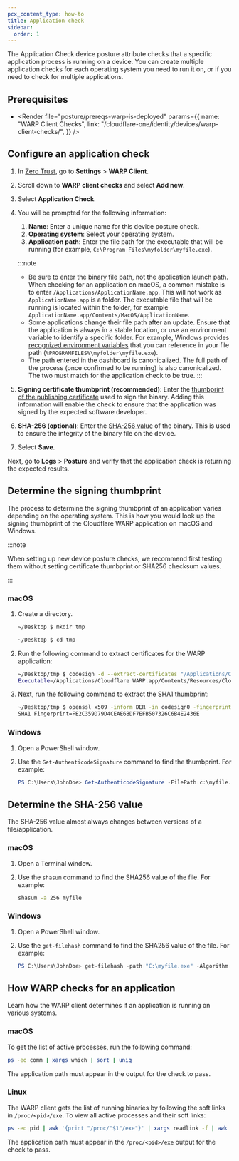 ```yaml
---
pcx_content_type: how-to
title: Application check
sidebar:
  order: 1
---
```



The Application Check device posture attribute checks that a specific application process is running on a device. You can create multiple application checks for each operating system you need to run it on, or if you need to check for multiple applications.

## Prerequisites

- <Render
  	file="posture/prereqs-warp-is-deployed"
  	params={{
  		name: "WARP Client Checks",
  		link: "/cloudflare-one/identity/devices/warp-client-checks/",
  	}}
  />

## Configure an application check

1. In [Zero Trust](https://one.dash.cloudflare.com), go to **Settings** > **WARP Client**.

2. Scroll down to **WARP client checks** and select **Add new**.

3. Select **Application Check**.

4. You will be prompted for the following information:

   1. **Name**: Enter a unique name for this device posture check.
   2. **Operating system**: Select your operating system.
   3. **Application path**: Enter the file path for the executable that will be running (for example, `C:\Program Files\myfolder\myfile.exe`).

   :::note

   - Be sure to enter the binary file path, not the application launch path. When checking for an application on macOS, a common mistake is to enter `/Applications/ApplicationName.app`. This will not work as `ApplicationName.app` is a folder. The executable file that will be running is located within the folder, for example `ApplicationName.app/Contents/MacOS/ApplicationName`.
   - Some applications change their file path after an update. Ensure that the application is always in a stable location, or use an environment variable to identify a specific folder. For example, Windows provides [recognized environment variables](https://learn.microsoft.com/en-us/windows/deployment/usmt/usmt-recognized-environment-variables) that you can reference in your file path (`%PROGRAMFILES%\myfolder\myfile.exe`).
   - The path entered in the dashboard is canonicalized. The full path of the process (once confirmed to be running) is also canonicalized. The two must match for the application check to be true.
     :::

5. **Signing certificate thumbprint (recommended)**: Enter the [thumbprint of the publishing certificate](#determine-the-signing-thumbprint) used to sign the binary. Adding this information will enable the check to ensure that the application was signed by the expected software developer.
6. **SHA-256 (optional)**: Enter the [SHA-256 value](#determine-the-sha-256-value) of the binary. This is used to ensure the integrity of the binary file on the device.

7. Select **Save**.

Next, go to **Logs** > **Posture** and verify that the application check is returning the expected results.

## Determine the signing thumbprint

The process to determine the signing thumbprint of an application varies depending on the operating system. This is how you would look up the signing thumbprint of the Cloudflare WARP application on macOS and Windows.

:::note

When setting up new device posture checks, we recommend first testing them without setting certificate thumbprint or SHA256 checksum values.

:::

### macOS

1. Create a directory.

   ```bash
   ~/Desktop $ mkdir tmp

   ~/Desktop $ cd tmp
   ```

2. Run the following command to extract certificates for the WARP application:

   ```sh
   ~/Desktop/tmp $ codesign -d --extract-certificates "/Applications/Cloudflare WARP.app/Contents/Resources/CloudflareWARP"
   Executable=/Applications/Cloudflare WARP.app/Contents/Resources/CloudflareWARP
   ```

3. Next, run the following command to extract the SHA1 thumbprint:

   ```sh
   ~/Desktop/tmp $ openssl x509 -inform DER -in codesign0 -fingerprint -sha1 -noout | tr -d :
   SHA1 Fingerprint=FE2C359D79D4CEAE6BDF7EFB507326C6B4E2436E
   ```

### Windows

1. Open a PowerShell window.
2. Use the `Get-AuthenticodeSignature` command to find the thumbprint. For example:

   ```powershell
   PS C:\Users\JohnDoe> Get-AuthenticodeSignature -FilePath c:\myfile.exe
   ```

## Determine the SHA-256 value

The SHA-256 value almost always changes between versions of a file/application.

### macOS

1. Open a Terminal window.
2. Use the `shasum` command to find the SHA256 value of the file. For example:

   ```sh
   shasum -a 256 myfile
   ```

### Windows

1. Open a PowerShell window.
2. Use the `get-filehash` command to find the SHA256 value of the file. For example:

   ```powershell
   PS C:\Users\JohnDoe> get-filehash -path "C:\myfile.exe" -Algorithm SHA256 | format-list
   ```

## How WARP checks for an application

Learn how the WARP client determines if an application is running on various systems.

### macOS

To get the list of active processes, run the following command:

```sh
ps -eo comm | xargs which | sort | uniq
```

The application path must appear in the output for the check to pass.

### Linux

The WARP client gets the list of running binaries by following the soft links in `/proc/<pid>/exe`. To view all active processes and their soft links:

```sh
ps -eo pid | awk '{print "/proc/"$1"/exe"}' | xargs readlink -f | awk '{print $1}' | sort | uniq
```

The application path must appear in the `/proc/<pid>/exe` output for the check to pass.
